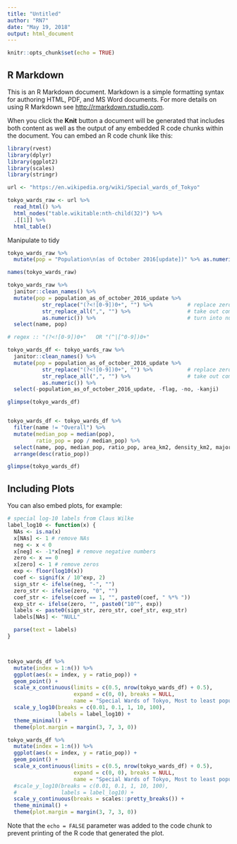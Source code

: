 ```yaml
---
title: "Untitled"
author: "RN7"
date: "May 19, 2018"
output: html_document
---
```


```r
knitr::opts_chunk$set(echo = TRUE)
```

## R Markdown

This is an R Markdown document. Markdown is a simple formatting syntax for authoring HTML, PDF, and MS Word documents. For more details on using R Markdown see <http://rmarkdown.rstudio.com>.

When you click the **Knit** button a document will be generated that includes both content as well as the output of any embedded R code chunks within the document. You can embed an R code chunk like this:

```r
library(rvest)
library(dplyr)
library(ggplot2)
library(scales)
library(stringr)

url <- "https://en.wikipedia.org/wiki/Special_wards_of_Tokyo"

tokyo_wards_raw <- url %>% 
  read_html() %>% 
  html_nodes("table.wikitable:nth-child(32)") %>% 
  .[[1]] %>% 
  html_table()

```

Manipulate to tidy

```r
tokyo_wards_raw %>% 
  mutate(pop = "Population\n(as of October 2016[update])" %>% as.numeric())

names(tokyo_wards_raw)

tokyo_wards_raw %>% 
  janitor::clean_names() %>% 
  mutate(pop = population_as_of_october_2016_update %>% 
           str_replace("(?<![0-9])0+", "") %>%           # replace zeros preceding the number
           str_replace_all(",", "") %>%                  # take out commas >> else NAs when as.numeric()
           as.numeric()) %>%                             # turn into numeric
  select(name, pop)

# regex :: "(?<![0-9])0+"   OR "(^|[^0-9])0+"

tokyo_wards_df <- tokyo_wards_raw %>% 
  janitor::clean_names() %>% 
  mutate(pop = population_as_of_october_2016_update %>% 
           str_replace("(?<![0-9])0+", "") %>%           # replace zeros preceding the number
           str_replace_all(",", "") %>%                  # take out commas >> else NAs when as.numeric()
           as.numeric()) %>% 
  select(-population_as_of_october_2016_update, -flag, -no, -kanji)

glimpse(tokyo_wards_df)


tokyo_wards_df <- tokyo_wards_df %>% 
  filter(name != "Overall") %>% 
  mutate(median_pop = median(pop),
         ratio_pop = pop / median_pop) %>% 
  select(name, pop, median_pop, ratio_pop, area_km2, density_km2, major_districts) %>% 
  arrange(desc(ratio_pop))

glimpse(tokyo_wards_df)

```


## Including Plots

You can also embed plots, for example:

```r
# special log-10 labels from Claus Wilke
label_log10 <- function(x) {
  NAs <- is.na(x)
  x[NAs] <- 1 # remove NAs
  neg <- x < 0
  x[neg] <- -1*x[neg] # remove negative numbers
  zero <- x == 0
  x[zero] <- 1 # remove zeros
  exp <- floor(log10(x))
  coef <- signif(x / 10^exp, 2)
  sign_str <- ifelse(neg, "-", "")
  zero_str <- ifelse(zero, "0", "")
  coef_str <- ifelse(coef == 1, "", paste0(coef, " %*% "))
  exp_str <- ifelse(zero, "", paste0("10^", exp))
  labels <- paste0(sign_str, zero_str, coef_str, exp_str)
  labels[NAs] <- "NULL"

  parse(text = labels)
}



tokyo_wards_df %>% 
  mutate(index = 1:n()) %>% 
  ggplot(aes(x = index, y = ratio_pop)) +
  geom_point() +
  scale_x_continuous(limits = c(0.5, nrow(tokyo_wards_df) + 0.5), 
                     expand = c(0, 0), breaks = NULL,
                     name = "Special Wards of Tokyo, Most to least populous") +
  scale_y_log10(breaks = c(0.01, 0.1, 1, 10, 100),
                labels = label_log10) +
  theme_minimal() +
  theme(plot.margin = margin(3, 7, 3, 0))

tokyo_wards_df %>% 
  mutate(index = 1:n()) %>% 
  ggplot(aes(x = index, y = ratio_pop)) +
  geom_point() +
  scale_x_continuous(limits = c(0.5, nrow(tokyo_wards_df) + 0.5), 
                     expand = c(0, 0), breaks = NULL,
                     name = "Special Wards of Tokyo, Most to least populous") +
  #scale_y_log10(breaks = c(0.01, 0.1, 1, 10, 100),
  #              labels = label_log10) +
  scale_y_continuous(breaks = scales::pretty_breaks()) +
  theme_minimal() +
  theme(plot.margin = margin(3, 7, 3, 0))

```

Note that the `echo = FALSE` parameter was added to the code chunk to prevent printing of the R code that generated the plot.
